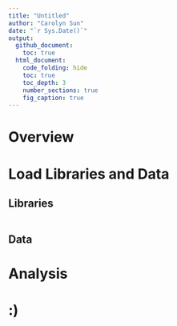 ```yaml
---
title: "Untitled"
author: "Carolyn Sun"
date: "`r Sys.Date()`"
output: 
  github_document:
    toc: true
  html_document:
    code_folding: hide
    toc: true
    toc_depth: 3
    number_sections: true
    fig_caption: true
---
```


# Overview

# Load Libraries and Data

## Libraries

```r

```

## Data

# Analysis

# :)
